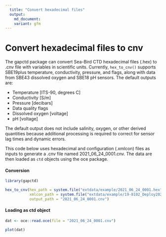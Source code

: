 ```yaml
---
  title: "Convert hexadecimal files"
  output:
    md_document:
    variant: gfm
---
```

  
# Convert hexadecimal files to cnv

The gapctd package can convert Sea-Bird CTD hexadecimal files (.hex) to .cnv file with variables in scientific units. Currently, `hex_to_cnv()` supports SBE19plus temperature, conductivity, pressure, and flags, along with data from SBE43 dissolved oxygen and SBE18 pH sensors. The default outputs are:

- Temperature [ITS-90, degrees C]
- Conductivity [S/m]
- Pressure [decibars]
- Data quality flags
- Dissolved oxygen [voltage]
- pH [voltage]

The default output does not include salinity, oxygen, or other derived quantities because additional processing is required to correct for sensor lag times and dynamic errors.

This code below uses hexadecimal and configuration (.xmlcon) files as inputs to generate a .cnv file named 2021_06_24_0001.cnv. The data are then loaded as `ctd` objects using the oce package.


#### Conversion
```r
library(gapctd)

hex_to_cnv(hex_path = system.file("extdata/example/2021_06_24_0001.hex", package = "gapctd"),
           xmlcon_path = system.file("extdata/example/19-8102_Deploy2021.xmlcon", package = "gapctd"),
           output_path = "2021_06_24_0001.cnv")
```

#### Loading as ctd object

```r

dat <- oce::read.oce(file = "2021_06_24_0001.cnv")

plot(dat)
```